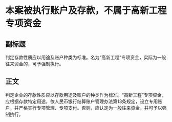 # 本案被执行账户及存款，不属于高新工程专项资金
## 副标题
判定存款性质应以用途及账户种类为标准。名为“高新工程”专项资金，实际为一般往来资金的，可予强制执行。
## 正文
判定企业的存款性质应以存款用途及账户的种类作为标准。“高新工程”专项资金，应根据存款特定用途，依人民币银行结算账户管理办法第13条规定，设立专用账户，并严格实行专项管理、专项支付。否则，应认定为一般往来资金，并可予以强制执行。